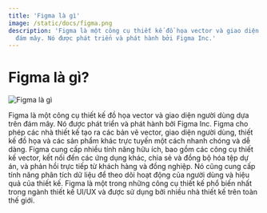 ```yaml
---
title: 'Figma là gì'
image: /static/docs/figma.png
description: 'Figma là một công cụ thiết kế đồ họa vector và giao diện người dùng dựa trên
  đám mây. Nó được phát triển và phát hành bởi Figma Inc.'
---
```


# Figma là gì?

![Figma là gì](/static/docs/figma.png)

Figma là một công cụ thiết kế đồ họa vector và giao diện người dùng dựa trên đám
mây. Nó được phát triển và phát hành bởi Figma Inc. Figma cho phép các nhà thiết
kế tạo ra các bản vẽ vector, giao diện người dùng, thiết kế đồ họa và các sản
phẩm khác trực tuyến một cách nhanh chóng và dễ dàng. Figma cung cấp nhiều tính
năng hữu ích, bao gồm các công cụ thiết kế vector, kết nối đến các ứng dụng
khác, chia sẻ và đồng bộ hóa tệp dự án, và phản hồi trực tiếp từ khách hàng và
đồng nghiệp. Nó cũng cung cấp tính năng phân tích dữ liệu để theo dõi hoạt động
của người dùng và hiệu quả của thiết kế. Figma là một trong những công cụ thiết
kế phổ biến nhất trong ngành thiết kế UI/UX và được sử dụng bởi nhiều nhà thiết
kế trên toàn thế giới.
